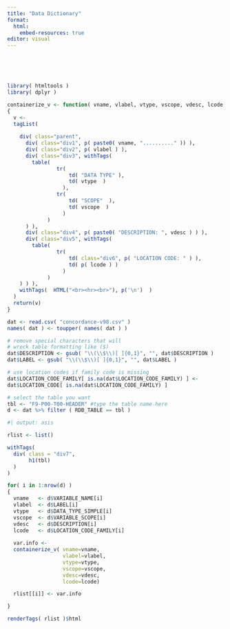 ```yaml
---
title: "Data Dictionary"
format:
  html:
    embed-resources: true
editor: visual
---
```


<br><br><br>

```r
library( htmltools )
library( dplyr )
```

```r

containerize_v <- function( vname, vlabel, vtype, vscope, vdesc, lcode )
{
  v <- 
  tagList(
    
    div( class="parent",
      div( class="div1", p( paste0( vname, ".........." )) ),
      div( class="div2", p( vlabel ) ), 
      div( class="div3", withTags(
        table(
                tr(
                    td( "DATA TYPE" ),
                    td( vtype  )
                  ),
                tr(
                    td( "SCOPE"  ),
                    td( vscope  )
                  )
             )
      ) ),
      div( class="div4", p( paste0( "DESCRIPTION: ", vdesc ) ) ),
      div( class="div5", withTags(
        table(
                tr(
                    td( class="div6", p( "LOCATION CODE: " ) ),
                    td( p( lcode ) )
                  )
             )
    ) ) ),
    withTags(  HTML("<br><hr><br>"), p('\n')  )
  )
  return(v)
} 
```

```r
dat <- read.csv( "concordance-v98.csv" )
names( dat ) <- toupper( names( dat ) )

# remove special characters that will 
# wreck table formatting like ($) 
dat$DESCRIPTION <- gsub( "\\(\\$\\)[ ]{0,1}", "", dat$DESCRIPTION )
dat$LABEL <- gsub( "\\(\\$\\)[ ]{0,1}", "", dat$LABEL )

# use location codes if family code is missing 
dat$LOCATION_CODE_FAMILY[ is.na(dat$LOCATION_CODE_FAMILY) ] <- 
dat$LOCATION_CODE[ is.na(dat$LOCATION_CODE_FAMILY) ]

# select the table you want
tbl <- "F9-P00-T00-HEADER" #type the table name here
d <- dat %>% filter ( RDB_TABLE == tbl )
```

```r
#| output: asis

rlist <- list()

withTags( 
  div( class = "div7",
       h1(tbl)
  )
)

for( i in 1:nrow(d) )
{
  vname   <- d$VARIABLE_NAME[i] 
  vlabel  <- d$LABEL[i] 
  vtype   <- d$DATA_TYPE_SIMPLE[i] 
  vscope  <- d$VARIABLE_SCOPE[i] 
  vdesc   <- d$DESCRIPTION[i] 
  lcode   <- d$LOCATION_CODE_FAMILY[i]
  
  var.info <- 
  containerize_v( vname=vname, 
                  vlabel=vlabel, 
                  vtype=vtype, 
                  vscope=vscope, 
                  vdesc=vdesc,
                  lcode=lcode) 

  rlist[[i]] <- var.info

}

renderTags( rlist )$html
```

<link href='https://fonts.googleapis.com/css?family=Fira Code' rel='stylesheet'> <link rel="stylesheet" type="text/css" href="//fonts.googleapis.com/css?family=Anonymous+Pro" />

```{=html}
<style>

@import url('https://fonts.cdnfonts.com/css/aharoni');

.parent {
    display: grid;
    grid-template-columns: repeat(3, 1fr);
    grid-template-rows: auto;
    grid-column-gap: 5px;
    grid-row-gap: 5px;
    grid-template-areas:
      "a b b"
      "c d d"
      ". e e" ;
}

.div1 {
    grid-area: a;
    padding-left: 5px;
}

.div2 { 
    grid-area: b;
    padding-left: 5px;
}

.div3 { 
    grid-area: c;
    padding-left: 5px;
}

.div4 { 
    grid-area: d;
    padding-left: 5px;
}

.div5 { 
    grid-area: e;
    padding-left: 5px;
}

.div1 p { 
    font-family:"Calibri", sans-serif;
    color: orange;
    font-size: 1em;
}

.div2 p { 
    font-family:"Calibri", sans-serif;
    color: orange;
    font-size: 1em;
}

.div3 table { width: 100%; }

.div3 td { 
    font-family:"Calibri", sans-serif;
    font-size: 1em;
}

.div4 p { 
    font-family:"Calibri", sans-serif;
    font-size: 1em;
}

.div5 table { width: 100%; }

.div5 td { 
    font-family:"Calibri", sans-serif;
    font-size: 1em;
}

.div5 td { 
    font-family:"Calibri", sans-serif;
    font-size: 1em;
}

.div6 p { 
    font-family:"Calibri", sans-serif;
    color: #AF3C00;
    font-size: 1em;
}

.div7 h1 { 
    font-family:"Calibri", sans-serif;
    font-size: 2em;
    background-color: gray;
    color: white;
}

.table>tbody {
    border-top: none;
}

.table>:not(caption)>*>* {
    padding: 0rem 0rem;
}

tbody, tfoot, tr, td, th {
    border-color: inherit;
    border-style: none; 
    border-width: 0;
}

#pb_agent .gt_table {
    border-top-width: 0px; 
    /* border-top-color: #A8A8A8; */
}  

#pb_agent .gt_title {
    font-size: 1.3em !important;
}

#pb_agent .gt_left { color: black !important; }

</style>
```
